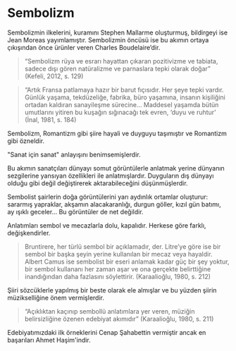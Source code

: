 
# Sembolizm

Sembolizmin ilkelerini, kuramını Stephen Mallarme oluşturmuş, bildirgeyi ise Jean Moreas yayımlamıştır. Sembolizmin öncüsü ise bu akımın ortaya çıkışından önce ürünler veren Charles Boudelaire’dir.

> “Sembolizm rüya ve esrarı hayattan çıkaran pozitivizme ve tabiata, sadece dışı gören natüralizme ve parnaslara tepki olarak doğar” <Kaynakca>(Kefeli, 2012, s. 129)</Kaynakca>

> “Artık Fransa patlamaya hazır bir barut fıçısıdır. Her şeye tepki vardır. Günlük yaşama, tekdüzeliğe, fabrika, büro yaşamına, insanın kişiliğini ortadan kaldıran sanayileşme sürecine... Maddesel yaşamda bütün umutlarını yitiren bu kuşağın sığınacağı tek evren, ‘duyu ve ruhtur’ <Kaynakca>(İnal, 1981, s. 184)</Kaynakca>

Sembolizm, Romantizm gibi şiire hayali ve duyguyu taşımıştır ve Romantizm gibi özneldir.

"Sanat için sanat" anlayışını benimsemişlerdir.

Bu akımın sanatçıları dünyayı somut görüntülerle anlatmak yerine dünyanın sezgilerine yansıyan özellikleri ile anlatmışlardır. Duyguların dış dünyayı olduğu gibi değil değiştirerek aktarabileceğini düşünmüşlerdir.

Sembolist şairlerin doğa görüntülerini yarı aydınlık ortamlar oluşturur: sararmış yapraklar, akşamın alacakaranlığı, durgun göller, kızıl gün batımı, ay ışıklı geceler... Bu görüntüler de net değildir.

Anlatımları sembol ve mecazlarla dolu, kapalıdır. Herkese göre farklı, değişkendirler.

> Bruntirere, her türlü sembol bir açıklamadır, der. Litre’ye göre ise bir sembol bir başka şeyin yerine kullanılan bir mecaz veya hayaldir. Albert Camus ise sembolist bir eseri anlamak kadar güç bir şey yoktur, bir sembol kullananı her zaman aşar ve ona gerçekte belirttiğine inandığından daha fazlasını söylettirir. <Kaynakca>(Karaalioğlu, 1980, s. 212)</Kaynakca>

Şiiri sözcüklerle yapılmış bir beste olarak ele almışlar ve bu yüzden şiirin müzikselliğine önem vermişlerdir.

> “Açıklıktan kaçınıp sembollü anlatımlara yer veren, müziğin belirsizliğine özenen edebiyat akımıdır” <Kaynakca>(Karaalioğlu, 1980, s. 211)</Kaynakca>

Edebiyatımızdaki ilk örneklerini Cenap Şahabettin vermiştir ancak en başarıları Ahmet Haşim'indir.
